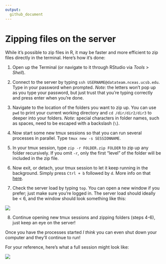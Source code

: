 ```yaml
---
output:
  github_document
---
```


# Zipping files on the server

While it's possible to zip files in R, it may be faster and more efficient to zip files directly in the terminal.  Here's how it's done:

1. Open up the Terminal (or navigate to it through RStudio via *Tools* > *Shell*).

2. Connect to the server by typing `ssh USERNAME@datateam.nceas.ucsb.edu`. Type in your password when prompted.  *Note:* the letters won't pop up as you type your password, but just trust that you're typing correctly and press enter when you're done.

3. Navigate to the location of the folders you want to zip up. You can use `pwd` to print your current working directory and `cd /dir/dir2/dir3` to deeper into your folders. *Note:* special characters in folder names, such as spaces, need to be escaped with a backslash (`\`).

4. Now start some new tmux sessions so that you can run several processes in parallel. Type `tmux new -s SESSIONNAME`. 

5. In your tmux session, type `zip -r FOLDER.zip FOLDER` to zip up any folder recursively.  If you omit `-r`, only the first "level" of the folder will be included in the zip file.

6. Now exit, or detach, your tmux session to let it keep running in the background. Simply press `Ctrl + b` followed by `d`.  More info on that [here](https://www.tecmint.com/keep-remote-ssh-sessions-running-after-disconnection/).

7. Check the server load by typing `top`. You can open a new window if you prefer; just make sure you're logged in. The server load should ideally be < 6, and the window should look something like this:

![](tutorials-pics/terminal-top.PNG)


8. Continue opening new tmux sessions and zipping folders (steps 4-6), just keep an eye on the server!

Once you have the processes started *I think* you can even shut down your computer and they'll continue to run!

For your reference, here's what a full session might look like:

![](tutorials-pics/terminal-full-session.PNG)

